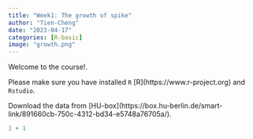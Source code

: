 ```yaml
---
title: "Week1: The growth of spike"
author: "Tien-Cheng"
date: "2023-04-17"
categories: [R-basic]
image: "growth.png"
---
```


Welcome to the course!.

Please make sure you have installed `R` \[R\](https://www.r-project.org) and `Rstudio`.

Download the data from \[HU-box\](https://box.hu-berlin.de/smart-link/891660cb-750c-4312-bd34-e5748a76705a/).

```r
1 + 1
```
